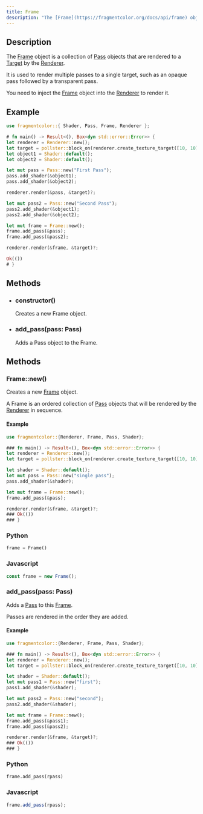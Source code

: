 ```yaml
---
title: Frame
description: "The [Frame](https://fragmentcolor.org/docs/api/frame) object is a collection of [Pass](https://fragmentcolor.org/docs/api/pass) objects that are rendered to a [Target](https://fragmentcolor.org/docs/api/target) by the [Renderer](https://fragmentcolor.org/docs/api/renderer)."
---
```


## Description

The [Frame](https://fragmentcolor.org/docs/api/frame) object is a collection of [Pass](https://fragmentcolor.org/docs/api/pass) objects that are rendered to a [Target](https://fragmentcolor.org/docs/api/target) by the [Renderer](https://fragmentcolor.org/docs/api/renderer).

It is used to render multiple passes to a single target, such as an opaque pass followed by a transparent pass.

You need to inject the [Frame](https://fragmentcolor.org/docs/api/frame) object into the [Renderer](https://fragmentcolor.org/docs/api/renderer) to render it.

## Example

```rust
use fragmentcolor::{ Shader, Pass, Frame, Renderer };

# fn main() -> Result<(), Box<dyn std::error::Error>> {
let renderer = Renderer::new();
let target = pollster::block_on(renderer.create_texture_target([10, 10]))?;
let object1 = Shader::default();
let object2 = Shader::default();

let mut pass = Pass::new("First Pass");
pass.add_shader(&object1);
pass.add_shader(&object2);

renderer.render(&pass, &target)?;

let mut pass2 = Pass::new("Second Pass");
pass2.add_shader(&object1);
pass2.add_shader(&object2);

let mut frame = Frame::new();
frame.add_pass(&pass);
frame.add_pass(&pass2);

renderer.render(&frame, &target)?;

Ok(())
# }
```

## Methods

- ### constructor()

  Creates a new Frame object.

- ### add_pass(pass: Pass)

  Adds a Pass object to the Frame.


## Methods

### Frame::new()

Creates a new [Frame](https://fragmentcolor.org/docs/api/frame) object.

A Frame is an ordered collection of [Pass](https://fragmentcolor.org/docs/api/pass) objects that will be rendered by the [Renderer](https://fragmentcolor.org/docs/api/renderer) in sequence.

#### Example

```rust
use fragmentcolor::{Renderer, Frame, Pass, Shader};

### fn main() -> Result<(), Box<dyn std::error::Error>> {
let renderer = Renderer::new();
let target = pollster::block_on(renderer.create_texture_target([10, 10]))?;

let shader = Shader::default();
let mut pass = Pass::new("single pass");
pass.add_shader(&shader);

let mut frame = Frame::new();
frame.add_pass(&pass);

renderer.render(&frame, &target)?;
### Ok(())
### }
```

### Python

```python
frame = Frame()
```

### Javascript

```js
const frame = new Frame();
```
### add_pass(pass: Pass)

Adds a [Pass](https://fragmentcolor.org/docs/api/pass) to this [Frame](https://fragmentcolor.org/docs/api/frame).

Passes are rendered in the order they are added.

#### Example

```rust
use fragmentcolor::{Renderer, Frame, Pass, Shader};

### fn main() -> Result<(), Box<dyn std::error::Error>> {
let renderer = Renderer::new();
let target = pollster::block_on(renderer.create_texture_target([10, 10]))?;

let shader = Shader::default();
let mut pass1 = Pass::new("first");
pass1.add_shader(&shader);

let mut pass2 = Pass::new("second");
pass2.add_shader(&shader);

let mut frame = Frame::new();
frame.add_pass(&pass1);
frame.add_pass(&pass2);

renderer.render(&frame, &target)?;
### Ok(())
### }
```

### Python

```python
frame.add_pass(rpass)
```

### Javascript

```js
frame.add_pass(rpass);
```
